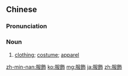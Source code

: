 {{also|服饰}}
==Chinese==
{{zh-forms|s=服饰}}

===Pronunciation===
{{zh-pron
|m=fúshì
|cat=n
}}

===Noun===
{{zh-noun}}

# [[clothing]]; [[costume]]; [[apparel]]

[[zh-min-nan:服飾]]
[[ko:服飾]]
[[mg:服飾]]
[[ja:服飾]]
[[zh:服飾]]
